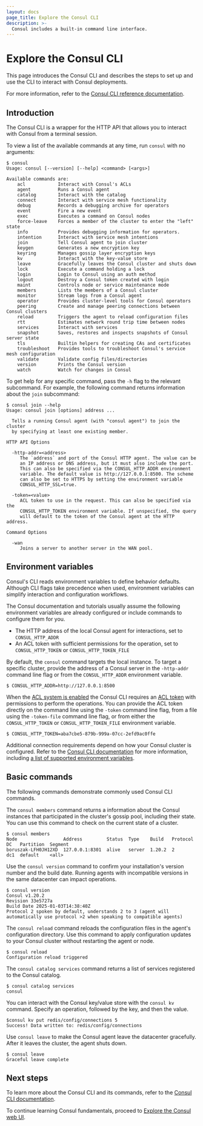 ```yaml
---
layout: docs
page_title: Explore the Consul CLI
description: >-
  Consul includes a built-in command line interface.
---
```


# Explore the Consul CLI

This page introduces the Consul CLI and describes the steps to set up and use the CLI to interact with Consul deployments.

For more information, refer to the [Consul CLI reference documentation](/consul/commands).

## Introduction

The Consul CLI is a wrapper for the HTTP API that allows you to interact with Consul from a terminal session.

To view a list of the available commands at any time, run `consul` with no arguments:

```shell-session
$ consul
Usage: consul [--version] [--help] <command> [<args>]

Available commands are:
    acl            Interact with Consul's ACLs
    agent          Runs a Consul agent
    catalog        Interact with the catalog
    connect        Interact with service mesh functionality
    debug          Records a debugging archive for operators
    event          Fire a new event
    exec           Executes a command on Consul nodes
    force-leave    Forces a member of the cluster to enter the "left" state
    info           Provides debugging information for operators.
    intention      Interact with service mesh intentions
    join           Tell Consul agent to join cluster
    keygen         Generates a new encryption key
    keyring        Manages gossip layer encryption keys
    kv             Interact with the key-value store
    leave          Gracefully leaves the Consul cluster and shuts down
    lock           Execute a command holding a lock
    login          Login to Consul using an auth method
    logout         Destroy a Consul token created with login
    maint          Controls node or service maintenance mode
    members        Lists the members of a Consul cluster
    monitor        Stream logs from a Consul agent
    operator       Provides cluster-level tools for Consul operators
    peering        Create and manage peering connections between Consul clusters
    reload         Triggers the agent to reload configuration files
    rtt            Estimates network round trip time between nodes
    services       Interact with services
    snapshot       Saves, restores and inspects snapshots of Consul server state
    tls            Builtin helpers for creating CAs and certificates
    troubleshoot   Provides tools to troubleshoot Consul's service mesh configuration
    validate       Validate config files/directories
    version        Prints the Consul version
    watch          Watch for changes in Consul
```

To get help for any specific command, pass the `-h` flag to the relevant
subcommand. For example, the following command returns information about the `join` subcommand:

```shell-session
$ consul join --help
Usage: consul join [options] address ...

  Tells a running Consul agent (with "consul agent") to join the cluster
  by specifying at least one existing member.

HTTP API Options

  -http-addr=<address>
     The `address` and port of the Consul HTTP agent. The value can be
     an IP address or DNS address, but it must also include the port.
     This can also be specified via the CONSUL_HTTP_ADDR environment
     variable. The default value is http://127.0.0.1:8500. The scheme
     can also be set to HTTPS by setting the environment variable
     CONSUL_HTTP_SSL=true.

  -token=<value>
     ACL token to use in the request. This can also be specified via the
     CONSUL_HTTP_TOKEN environment variable. If unspecified, the query
     will default to the token of the Consul agent at the HTTP address.

Command Options

  -wan
     Joins a server to another server in the WAN pool.
```

## Environment variables

Consul's CLI reads environment variables to define behavior defaults. Although CLI flags take precedence when used, environment variables can simplify interaction and configuration workflows.

The Consul documentation and tutorials usually assume the following environment variables are already configured or include commands to configure them for you.

- The HTTP address of the local Consul agent for interactions, set to `CONSUL_HTTP_ADDR`
- An ACL token with sufficient permissions for the operation, set to `CONSUL_HTTP_TOKEN` or `CONSUL_HTTP_TOKEN_FILE`

By default, the `consul` command targets the local instance. To target a specific cluster, provide the address of a Consul server in the `-http-addr` command line flag or from the `CONSUL_HTTP_ADDR` environment variable.

```shell-session
$ CONSUL_HTTP_ADDR=http://127.0.0.1:8500
```

When the [ACL system is enabled](/consul/docs/reference/agent/configuration-file/acl) the Consul CLI requires an [ACL token](/consul/docs/security/acl#tokens) with permissions to perform the operations. You can provide the ACL token directly on the command line using the `-token` command line flag, from a file using the `-token-file` command line flag, or from either the `CONSUL_HTTP_TOKEN` or `CONSUL_HTTP_TOKEN_FILE` environment variable.

```shell-session
$ CONSUL_HTTP_TOKEN=aba7cbe5-879b-999a-07cc-2efd9ac0ffe
```

Additional connection requirements depend on how your Consul cluster is configured. Refer to the [Consul CLI documentation](/consul/commands) for more information, including [a list of supported environment variables](/consul/commands#environment-variables).

## Basic commands

The following commands demonstrate commonly used Consul CLI commands.

The `consul members` command returns a information about the Consul instances that participated in the cluster's gossip pool, including their state. You can use this command to check on the current state of a cluster.

```shell-session
$ consul members
Node                 Address         Status  Type    Build   Protocol  DC   Partition  Segment
boruszak-LFH0JH12XD  127.0.0.1:8301  alive   server  1.20.2  2         dc1  default    <all>
```

Use the `consul version` command to confirm your installation's version number and the build date. Running agents with incompatible versions in the same datacenter can impact operations.

```shell-session
$ consul version
Consul v1.20.2
Revision 33e5727a
Build Date 2025-01-03T14:38:40Z
Protocol 2 spoken by default, understands 2 to 3 (agent will automatically use protocol >2 when speaking to compatible agents)
```

The `consul reload` command reloads the configuration files in the agent's configuration directory. Use this command to apply configuration updates to your Consul cluster without restarting the agent or node.

```shell-session
$ consul reload
Configuration reload triggered
```

The `consul catalog services` command returns a list of services registered to the Consul catalog.

```shell-session
$ consul catalog services
consul
```

You can interact with the Consul key/value store with the `consul kv` command. Specify an operation, followed by the key, and then the value.

```shell-session
$consul kv put redis/config/connections 5
Success! Data written to: redis/config/connections
```

Use `consul leave` to make the Consul agent leave the datacenter gracefully. After it leaves the cluster, the agent shuts down.

```shell-session
$ consul leave
Graceful leave complete
```

## Next steps

To learn more about the Consul CLI and its commands, refer to the [Consul CLI documentation](/consul/commands).

To continue learning Consul fundamentals, proceed to [Explore the Consul web UI](/consul/docs/fundamentals/interface/ui).

